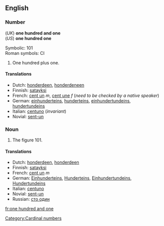==English==

===Number===
(''UK'') '''one hundred and one'''<br>
(''US'') '''one hundred one'''

Symbolic: 101<br>
Roman symbols: CI

#One hundred plus one.

====Translations====

*Dutch: [[honderdeen]], [[honderdeneen]]
*Finnish: [[satayksi]]
*French: [[cent un]] ''m'', [[cent une]] ''f'' (''need to be checked by a native speaker'')
*German: [[einhunderteins]], [[hunderteins]], [[einhundertundeins]], [[hundertundeins]]
*Italian: [[centuno]] (''invariant'')
*Novial: [[sent-un]]

===Noun===
#The figure 101.

====Translations====

*Dutch: [[honderdeen]], [[honderdeen]]
*Finnish: [[satayksi]]
*French: [[cent un]] ''m''
*German: [[Einhunderteins]], [[Hunderteins]], [[Einhundertundeins]], [[Hundertundeins]]
*Italian: [[centuno]]
*Novial: [[sent-un]]
*Russian: [[сто один]]

[[Category:Cardinal numbers]]

[[fr:one hundred and one]]